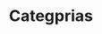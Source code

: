 ---
title: "Categprias"
description: "Categorias disponibles en el blog."
blocks:
  - name: "HEADER"
    title: "Lista de categorias"
---